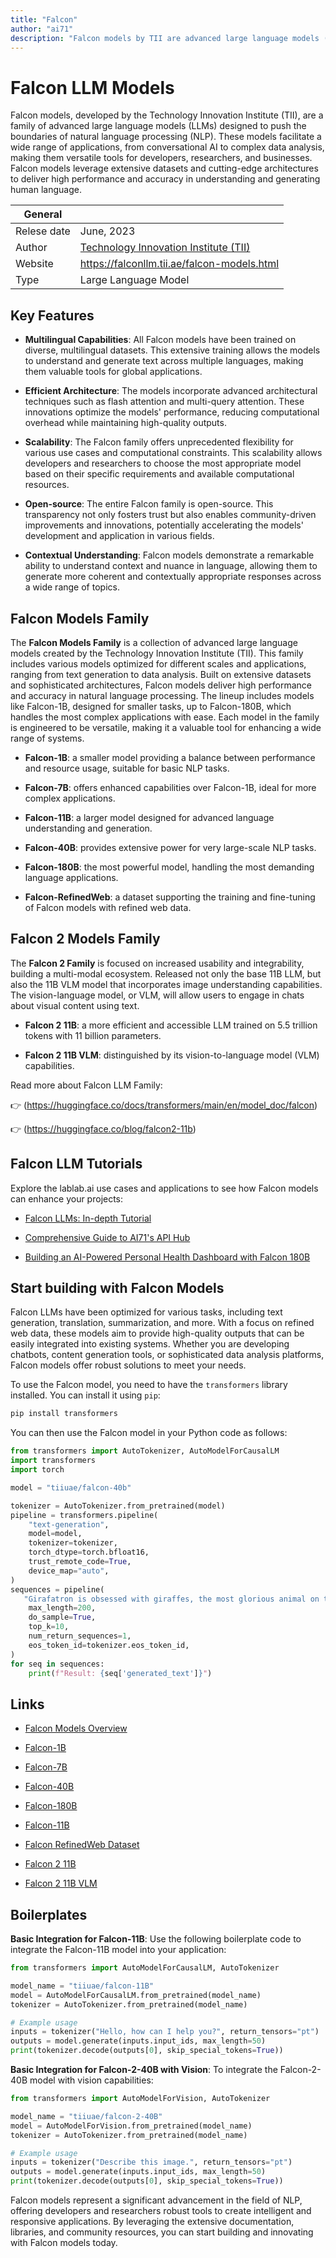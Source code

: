 ```yaml
---
title: "Falcon"
author: "ai71"
description: "Falcon models by TII are advanced large language models (LLMs) that excel in natural language processing (NLP). They support diverse applications from conversational AI to data analysis, using state-of-the-art architectures for high performance and accuracy."
---
```


# Falcon LLM Models

Falcon models, developed by the Technology Innovation Institute (TII), are a family of advanced large language models (LLMs) designed to push the boundaries of natural language processing (NLP). These models facilitate a wide range of applications, from conversational AI to complex data analysis, making them versatile tools for developers, researchers, and businesses. Falcon models leverage extensive datasets and cutting-edge architectures to deliver high performance and accuracy in understanding and generating human language.

| General     |                                                                  |
| ----------- | ---------------------------------------------------------------- |
| Relese date | June, 2023                                                       |
| Author      | [Technology Innovation Institute (TII)](https://www.tii.ae/)     |
| Website     | https://falconllm.tii.ae/falcon-models.html                      |
| Type        | Large Language Model                                             |

## Key Features

- **Multilingual Capabilities**: All Falcon models have been trained on diverse, multilingual datasets. This extensive training allows the models to understand and generate text across multiple languages, making them valuable tools for global applications.

- **Efficient Architecture**: The models incorporate advanced architectural techniques such as flash attention and multi-query attention. These innovations optimize the models' performance, reducing computational overhead while maintaining high-quality outputs.

- **Scalability**: The Falcon family offers unprecedented flexibility for various use cases and computational constraints. This scalability allows developers and researchers to choose the most appropriate model based on their specific requirements and available computational resources.

- **Open-source**: The entire Falcon family is open-source. This transparency not only fosters trust but also enables community-driven improvements and innovations, potentially accelerating the models' development and application in various fields.

- **Contextual Understanding**: Falcon models demonstrate a remarkable ability to understand context and nuance in language, allowing them to generate more coherent and contextually appropriate responses across a wide range of topics.


## Falcon Models Family

The **Falcon Models Family** is a collection of advanced large language models created by the Technology Innovation Institute (TII). This family includes various models optimized for different scales and applications, ranging from text generation to data analysis. Built on extensive datasets and sophisticated architectures, Falcon models deliver high performance and accuracy in natural language processing. The lineup includes models like Falcon-1B, designed for smaller tasks, up to Falcon-180B, which handles the most complex applications with ease. Each model in the family is engineered to be versatile, making it a valuable tool for enhancing a wide range of systems.

* **Falcon-1B**: a smaller model providing a balance between performance and resource usage, suitable for basic NLP tasks.

* **Falcon-7B**: offers enhanced capabilities over Falcon-1B, ideal for more complex applications.

* **Falcon-11B**: a larger model designed for advanced language understanding and generation.

* **Falcon-40B**: provides extensive power for very large-scale NLP tasks.

* **Falcon-180B**: the most powerful model, handling the most demanding language applications.

* **Falcon-RefinedWeb**: a dataset supporting the training and fine-tuning of Falcon models with refined web data.


## Falcon 2 Models Family

The **Falcon 2 Family** is focused on increased usability and integrability, building a multi-modal ecosystem. Released not only the base 11B LLM, but also the 11B VLM model that incorporates image understanding capabilities. The vision-language model, or VLM, will allow users to engage in chats about visual content using text.

* **Falcon 2 11B**: a more efficient and accessible LLM trained on 5.5 trillion tokens with 11 billion parameters.

* **Falcon 2 11B VLM**: distinguished by its vision-to-language model (VLM) capabilities.


Read more about Falcon LLM Family: 

👉 (https://huggingface.co/docs/transformers/main/en/model_doc/falcon)

👉 (https://huggingface.co/blog/falcon2-11b)


## Falcon LLM Tutorials

Explore the lablab.ai use cases and applications to see how Falcon models can enhance your projects:

* [Falcon LLMs: In-depth Tutorial](https://lablab.ai/t/falcon-llms-models-tutorial)

* [Comprehensive Guide to AI71's API Hub](https://lablab.ai/t/ai71-platform-guide)

* [Building an AI-Powered Personal Health Dashboard with Falcon 180B](https://lablab.ai/t/building-an-ai-powered-personal-health-dashboard-with-falcon-180b)


## Start building with Falcon Models

Falcon LLMs have been optimized for various tasks, including text generation, translation, summarization, and more. With a focus on refined web data, these models aim to provide high-quality outputs that can be easily integrated into existing systems. Whether you are developing chatbots, content generation tools, or sophisticated data analysis platforms, Falcon models offer robust solutions to meet your needs.

To use the Falcon model, you need to have the `transformers` library installed. You can install it using `pip`:

```bash
pip install transformers
```

You can then use the Falcon model in your Python code as follows:

```python
from transformers import AutoTokenizer, AutoModelForCausalLM
import transformers
import torch

model = "tiiuae/falcon-40b"

tokenizer = AutoTokenizer.from_pretrained(model)
pipeline = transformers.pipeline(
    "text-generation",
    model=model,
    tokenizer=tokenizer,
    torch_dtype=torch.bfloat16,
    trust_remote_code=True,
    device_map="auto",
)
sequences = pipeline(
   "Girafatron is obsessed with giraffes, the most glorious animal on the face of this Earth. Girafatron believes all other animals are irrelevant when compared to the glorious majesty of the giraffe.\nDaniel: Hello, Girafatron!\nGirafatron:",
    max_length=200,
    do_sample=True,
    top_k=10,
    num_return_sequences=1,
    eos_token_id=tokenizer.eos_token_id,
)
for seq in sequences:
    print(f"Result: {seq['generated_text']}")
```

## Links

* [Falcon Models Overview](https://falconllm.tii.ae/falcon-models.html)

* [Falcon-1B](https://huggingface.co/tiiuae/falcon-rw-1b) 

* [Falcon-7B](https://huggingface.co/tiiuae/falcon-7b) 

* [Falcon-40B](https://huggingface.co/tiiuae/falcon-40b)

* [Falcon-180B](https://huggingface.co/tiiuae/falcon-180B)

* [Falcon-11B](https://huggingface.co/tiiuae/falcon-11B)

* [Falcon RefinedWeb Dataset](https://huggingface.co/datasets/tiiuae/falcon-refinedweb)

* [Falcon 2 11B](https://huggingface.co/blog/falcon2-11b)

* [Falcon 2 11B VLM](https://huggingface.co/blog/falcon2-11b)

## Boilerplates

**Basic Integration for Falcon-11B**: Use the following boilerplate code to integrate the Falcon-11B model into your application:

```python
from transformers import AutoModelForCausalLM, AutoTokenizer

model_name = "tiiuae/falcon-11B"
model = AutoModelForCausalLM.from_pretrained(model_name)
tokenizer = AutoTokenizer.from_pretrained(model_name)

# Example usage
inputs = tokenizer("Hello, how can I help you?", return_tensors="pt")
outputs = model.generate(inputs.input_ids, max_length=50)
print(tokenizer.decode(outputs[0], skip_special_tokens=True))
```

**Basic Integration for Falcon-2-40B with Vision**: To integrate the Falcon-2-40B model with vision capabilities:

```python
from transformers import AutoModelForVision, AutoTokenizer

model_name = "tiiuae/falcon-2-40B"
model = AutoModelForVision.from_pretrained(model_name)
tokenizer = AutoTokenizer.from_pretrained(model_name)

# Example usage
inputs = tokenizer("Describe this image.", return_tensors="pt")
outputs = model.generate(inputs.input_ids, max_length=50)
print(tokenizer.decode(outputs[0], skip_special_tokens=True))
```

Falcon models represent a significant advancement in the field of NLP, offering developers and researchers robust tools to create intelligent and responsive applications. By leveraging the extensive documentation, libraries, and community resources, you can start building and innovating with Falcon models today.


